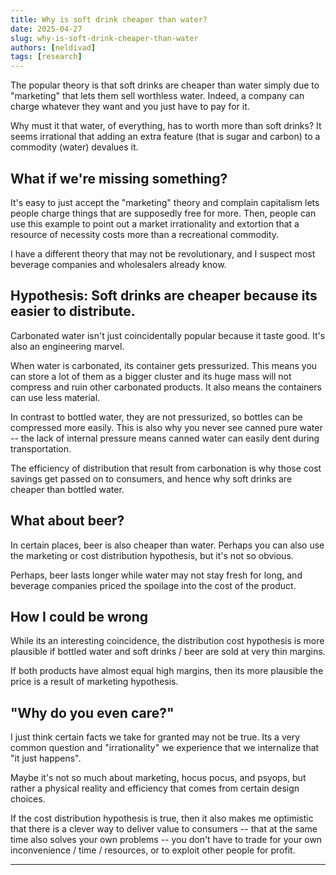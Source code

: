 ```yaml
---
title: Why is soft drink cheaper than water?
date: 2025-04-27
slug: why-is-soft-drink-cheaper-than-water
authors: [neldivad]
tags: [research]
---
```


The popular theory is that soft drinks are cheaper than water simply due to "marketing" that lets them sell worthless water. Indeed, a company can charge whatever they want and you just have to pay for it. 

Why must it that water, of everything, has to worth more than soft drinks? It seems irrational that adding an extra feature (that is sugar and carbon) to a commodity (water) devalues it. 

<!--truncate-->

## What if we're missing something? 

It's easy to just accept the "marketing" theory and complain capitalism lets people charge things that are supposedly free for more. Then, people can use this example to point out a market irrationality and extortion that a resource of necessity costs more than a recreational commodity. 

I have a different theory that may not be revolutionary, and I suspect most beverage companies and wholesalers already know. 

## Hypothesis: Soft drinks are cheaper because its easier to distribute. 
Carbonated water isn't just coincidentally popular because it taste good. It's also an engineering marvel. 

When water is carbonated, its container gets pressurized. This means you can store a lot of them as a bigger cluster and its huge mass will not compress and ruin other carbonated products. It also means the containers can use less material. 

In contrast to bottled water, they are not pressurized, so bottles can be compressed more easily. This is also why you never see canned pure water -- the lack of internal pressure means canned water can easily dent during transportation. 

The efficiency of distribution that result from carbonation is why those cost savings get passed on to consumers, and hence why soft drinks are cheaper than bottled water. 

## What about beer? 
In certain places, beer is also cheaper than water. Perhaps you can also use the marketing or cost distribution hypothesis, but it's not so obvious. 

Perhaps, beer lasts longer while water may not stay fresh for long, and beverage companies priced the spoilage into the cost of the product. 


## How I could be wrong 
While its an interesting coincidence, the distribution cost hypothesis is more plausible if bottled water and soft drinks / beer are sold at very thin margins. 

If both products have almost equal high margins, then its more plausible the price is a result of marketing hypothesis. 

## "Why do you even care?"
I just think certain facts we take for granted may not be true. Its a very common question and "irrationality" we experience that we internalize that "it just happens". 

Maybe it's not so much about marketing, hocus pocus, and psyops, but rather a physical reality and efficiency that comes from certain design choices. 

If the cost distribution hypothesis is true, then it also makes me optimistic that there is a clever way to deliver value to consumers -- that at the same time also solves your own problems -- you don't have to trade for your own inconvenience / time / resources, or to exploit other people for profit. 

---
